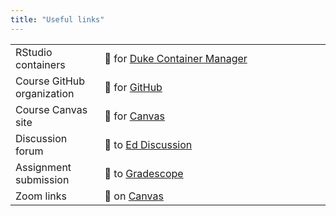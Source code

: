 ```yaml
---
title: "Useful links"
---
```


|                            |                                                                          |
|--------------------|---------------------------------------------------|
| RStudio containers         | 🔗 for [Duke Container Manager](https://cmgr.oit.duke.edu/containers)    |
| Course GitHub organization | 🔗 for [GitHub](https://github.com/sta221-fa24)                          |
| Course Canvas site         | 🔗 for [Canvas](https://canvas.duke.edu/courses/38867)                   |
| Discussion forum           | 🔗 to [Ed Discussion](https://edstem.org/us/courses/62513/discussion)    |
| Assignment submission      | 🔗 to [Gradescope](https://www.gradescope.com/courses/829034)            |
| Zoom links                 | 🔗 on [Canvas](https://canvas.duke.edu/courses/38867/external_tools/184) |
